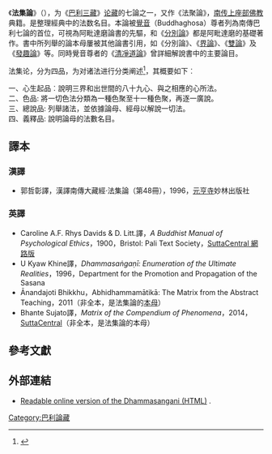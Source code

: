 {{PaliCanon}}《'''法集論'''》（{{lang|IAST|Dhammasaṅgaṇi}}），为《[[巴利三藏|巴利三藏]]》[[论藏|论藏]]的七論之一，又作《法聚論》，[[上座部佛教|南传上座部佛教]]典籍。是整理經典中的法数名目。本論被[[覺音|覺音]]（Buddhaghosa）尊者列為南傳巴利七論的首位，可視為阿毗達磨論書的先驅，和《[[分別論|分別論]]》都是阿毗達磨的基礎著作。書中所列舉的論本母屢被其他論書引用，如《分別論》、《[[界論|界論]]》、《[[雙論|雙論]]》及《[[發趣論|發趣論]]》等。同時覺音尊者的《[[清凈道論|清凈道論]]》曾詳細解說書中的主要論目。

法集论，分为四品，为对诸法进行分类阐述<ref>{{cite book | language = zh-hans | author = 郭良鋆 | coauthors =  | title = 佛陀和原始佛教思想  | url =  | date = 1997年 | location = 中国社会科学出版社 | publisher =  | id =  | isbn = 7500421907 | pages = 10页 }}</ref>，其概要如下︰

一、心生起品︰說明三界和出世間的八十九心、與之相應的心所法。<br />

二、色品: 將一切色法分類為一種色聚至十一種色聚，再逐一廣說。<br />

三、總說品: 列舉諸法，並依據論母、經母以解說一切法。<br />

四、義釋品: 說明論母的法數名目。

==譯本==
=== 漢譯===
* 郭哲彰譯，漢譯南傳大藏經·法集論（第48冊），1996，[[元亨寺|元亨寺]]妙林出版社

=== 英譯===
*  Caroline A.F. Rhys Davids & D. Litt.譯，''A Buddhist Manual of Psychological Ethics''，1900，Bristol: Pali Text Society，[https://suttacentral.net/ds?view=normal SuttaCentral 網路版]
* U Kyaw Khine譯，''Dhammasaṅgaṇī: Enumeration of the Ultimate Realities''，1996，Department for the Promotion and Propagation of the Sasana
* Ānandajoti Bhikkhu，Abhidhammamātikā: The Matrix from the Abstract Teaching，2011（非全本，是法集論的[[摩呾理迦|本母]]）
* Bhante Sujato譯，''Matrix of the Compendium of Phenomena''，2014，[https://suttacentral.net/ds?view=normal SuttaCentral]（非全本，是法集論的本母）

==參考文獻==
{{reflist}}

==外部連結==
* [http://wisdomlib.org/buddhism/book/dhammasangani/index.html Readable online version of the Dhammasangani (HTML)] {{Wayback|url=http://wisdomlib.org/buddhism/book/dhammasangani/index.html |date=20110906015015 }}.

[[Category:巴利論藏|Category:巴利論藏]]